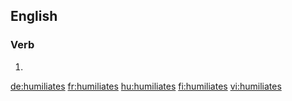 ==English==

===Verb===
{{head|en|verb form}}

# {{en-third-person singular of|humiliate}}

[[de:humiliates]]
[[fr:humiliates]]
[[hu:humiliates]]
[[fi:humiliates]]
[[vi:humiliates]]